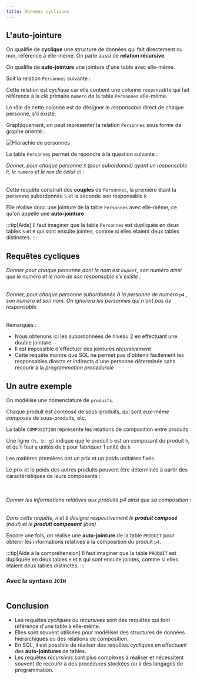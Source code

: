 ```yaml
---
title: Données cycliques
---
```



<Slide>

## L'auto-jointure

On qualifie de **cyclique** une structure de données qui fait directement ou non, référence à elle-même. On parle aussi de **relation récursive**.

On qualifie de **auto-jointure** une jointure d'une table avec elle-même.

Soit la relation `Personnes` suivante :


<TextDB />

Cette relation est _cyclique_ car elle contient une colonne `responsable` qui fait référence à la clé primaire `numero` de la table `Personnes` elle-même.

Le rôle de cette colonne est de désigner le _responsable_ direct de chaque personne, s'il existe.


<Personnes />

<Table
  sqliteDB="public/sample/personnes.sqlite"
  title="Personnes"
  showSQL="true"
  query="
SELECT * 
FROM Personnes
"
/>

</Slide>
<Slide>

Graphiquement, on peut représenter la relation `Personnes` sous forme de graphe orienté :

![Hierachie de personnes](04-cycliques-01-personnes-hierarchie.jpg)

</Slide>
<Slide>

La table `Personnes` permet de répondre à la question suivante : 

_Donner, pour chaque personne `S` (pour subordonné) ayant un responsable `R`, le `numero` et le `nom` de celui-ci :_


<Table
  sqliteDB="public/sample/personnes.sqlite"
  title="Personnes"
  showSQL="true"
  query="
SELECT S.numero, R.numero, R.nom
FROM Personnes S, Personnes R
WHERE S.responsable = R.numero;
"
/>


Cette requête construit des **couples** de `Personnes`, la première étant la personne subordonnée `S` et la seconde son responsable `R`

Elle réalise donc une jointure de la table `Personnes` avec elle-même, ce qu'on appelle une **auto-jointure**

:::tip[Aide]
Il faut imaginer que la table `Personnes` est dupliquée en deux tables `S` et `R` qui sont ensuite jointes, comme si elles étaient deux tables distinctes.
:::

</Slide>
<Slide>

## Requêtes cycliques

_Donner pour chaque personne dont le nom est `Dupont`, son numéro ainsi que le numéro et le nom de son responsable s'il existe :_


<Table
  sqliteDB="public/sample/personnes.sqlite"
  title="Personnes"
  showSQL="true"
  query="
SELECT S.numero, S.nom, R.numero, R.nom 
FROM Personnes S, Personnes R 
WHERE S.responsable = R.numero AND S.nom = 'Dupont'
UNION
SELECT numero, nom, '__' , '__' 
FROM Personnes 
WHERE responsable IS NULL AND Nom = 'Dupont' ;
"
/>


</Slide>
<Slide>

_Donner, pour chaque personne subordonnée à la personne de numéro  `p4` , son numéro et son nom. On ignorera les personnes qui n'ont pas de responsable._

<Table
  sqliteDB="public/sample/personnes.sqlite"
  title="Personnes"
  showSQL="true"
  query="
SELECT SS.numero, SS.nom 
FROM Personnes R, Personnes S, Personnes SS 
WHERE R.numero = 'p4' 
AND R.numero = S.responsable 
AND S.numero = SS.responsable ;
"
/>


Remarques :
  * Nous obtenons ici les subordonnées de niveau 2 en effectuant une double jointure
  * Il est impossible d'effectuer des jointures  _récursivement_
  * Cette requête montre que SQL ne permet pas d'obtenir facilement les responsables directs et indirects d'une personne déterminée sans recourir à la  _programmation procédurale_


</Slide>
<Slide>

## Un autre exemple

On modélise une nomenclature de `produits`.

Chaque produit est _composé_ de sous-produits, qui sont _eux-même composés_ de sous-produits, etc.


<ProduitsDB />

La table `COMPOSITION` représente les relations de composition entre produits

Une ligne `(h, b, q)` indique que le produit `b`  est un composant du produit `h`, et qu'il faut `q` unités de `b` pour fabriquer 1 unité de `h`

Les matières premières ont un prix et un poids unitaires fixés.

Le prix et le poids des autres produits peuvent être déterminés à partir des caractéristiques de leurs composants :

<div class="tables-2-col">
<Table
  sqliteDB="public/sample/produits.sqlite"
  title="Produits"
  query="
SELECT *
FROM PRODUIT;
"
/>
<Table
  sqliteDB="public/sample/produits.sqlite"
  title="Produits"
  query="
SELECT *
FROM COMPOSITION;
"
/>
</div>

</Slide>
<Slide>

_Donner les informations relatives aux produits p4 ainsi que sa composition :_


<Table
  sqliteDB="public/sample/produits.sqlite"
  title="Produits"
  showSQL="true"
  query="
SELECT H.NPRO, H.LIBELLE , C.QTE, B.LIBELLE 
FROM PRODUIT H, COMPOSITION C, PRODUIT B 
WHERE C.COMPOSE = H.NPRO 
AND C.COMPOSANT = B.NPRO 
AND H.NPRO = 'p4' ;

"
/>

_Dans cette requête, `H` et `B` désigne respectivement le **produit composé** (haut) et le **produit composant** (bas)_

Encore une fois, on réalise une **auto-jointure** de la table `PRODUIT` pour obtenir les informations relatives à la composition du produit `p4`.

:::tip[Aide à la compréhension]
Il faut imaginer que la table `PRODUIT` est dupliquée en deux tables `H` et `B` qui sont ensuite jointes, comme si elles étaient deux tables distinctes.
:::

</Slide>
<Slide>

### Avec la syntaxe `JOIN`

<Table
  sqliteDB="public/sample/produits.sqlite"
  title="Produits"
  showSQL="true"
  query="
  SELECT H.NPRO, H.LIBELLE , C.QTE, B.LIBELLE 
FROM PRODUIT H
JOIN COMPOSITION C
ON C.COMPOSE = H.NPRO 
JOIN PRODUIT B
ON C.COMPOSANT = B.NPRO
WHERE H.NPRO = 'p4' ;
"
/>

</Slide>
<Slide>

## Conclusion

* Les requêtes _cycliques_ ou _récursives_ sont des requêtes qui font référence d'une table à elle-même.
* Elles sont souvent utilisées pour modéliser des structures de données hiérarchiques ou des relations de composition.
* En SQL, il est possible de réaliser des requêtes _cycliques_ en effectuant des **auto-jointures** de tables.
* Les requêtes _récursives_ sont plus complexes à réaliser et nécessitent souvent de recourir à des procédures stockées ou à des langages de programmation.


</Slide>
